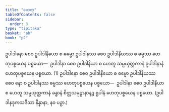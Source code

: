 ```yaml
---
title: "ဟေတု"
tableOfContents: false
sidebar:
  order: 3
type: "tipitaka"
basket: "ab"
book: "p2"
---
```



<DynamicBreadcrumb />

<Division number="98" book="p2" e="ch" v="38" p="332">

<Paragraph number="3768" book="p2">
ဥပါဒါနော စေဝ ဥပါဒါနိယော စ ဓမ္မော ဥပါဒါနဿ စေဝ ဥပါဒါနိယဿ စ ဓမ္မဿ ဟေတုပစ္စယေန ပစ္စယော—  ဥပါဒါနာ စေဝ ဥပါဒါနိယာ စ ဟေတူ သမ္ပယုတ္တကာနံ ဥပါဒါနာနံ ဟေတုပစ္စယေန ပစ္စယော. (1)
</Paragraph>

<Paragraph number="3769" book="p2">
ဥပါဒါနော စေဝ ဥပါဒါနိယော စ ဓမ္မော ဥပါဒါနိယဿ စေဝ နော စ ဥပါဒါနဿ ဓမ္မဿ ဟေတုပစ္စယေန ပစ္စယော—  ဥပါဒါနာ စေဝ ဥပါဒါနိယာ စ ဟေတူ သမ္ပယုတ္တကာနံ ခန္ဓာနံ စိတ္တသမုဋ္ဌာနာနဉ္စ ရူပါနံ ဟေတုပစ္စယေန ပစ္စယော. (ဥပါဒါနဒုကသဒိသာ နိန္နာနာ, နဝ ပဉှာ.)
</Paragraph>
</Division>